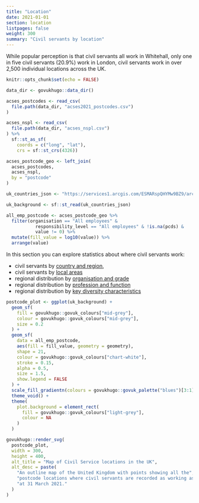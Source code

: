 ```yaml
---
title: "Location"
date: 2021-01-01
section: location
listpages: false
weight: 300
summary: "Civil servants by location"
---
```


While popular perception is that civil servants all work in Whitehall, only one in five civil servants (20.9%) work in London, civil servants work in over 2,500 individual locations across the UK.

```r
knitr::opts_chunk$set(echo = FALSE)

data_dir <- govukhugo::data_dir()

acses_postcodes <- read_csv(
  file.path(data_dir, "acses2021_postcodes.csv")
)

acses_nspl <- read_csv(
  file.path(data_dir, "acses_nspl.csv")
) %>%
  sf::st_as_sf(
    coords = c("long", "lat"),
    crs = sf::st_crs(4326))

acses_postcode_geo <- left_join(
  acses_postcodes,
  acses_nspl,
  by = "postcode"
)

uk_countries_json <- "https://services1.arcgis.com/ESMARspQHYMw9BZ9/arcgis/rest/services/Countries_December_2021_UK_BUC/FeatureServer/0/query?outFields=*&where=1%3D1&f=geojson"

uk_background <- sf::st_read(uk_countries_json)

all_emp_postcode <- acses_postcode_geo %>%
  filter(organisation == "All employees" & 
           responsibility_level == "All employees" & !is.na(pcds) &
           value != 0) %>%
  mutate(fill_value = log10(value)) %>%
  arrange(value)

```


::::{.govuk-grid-row}
:::{.govuk-grid-column-one-half}
In this section you can explore statistics about where civil servants work:

- civil servants by [country and region](country_region/),
- civil servants by [local areas](nuts3/)
- regional distribution by [organisation and grade](organisation_grade/)
- regional distribution by [profession and function](profession_function/)
- regional distribution by [key diversity characteristics](diversity/)
:::

:::{.govuk-grid-column-one-half}
```r

postcode_plot <- ggplot(uk_background) +
  geom_sf(
    fill = govukhugo::govuk_colours["mid-grey"], 
    colour = govukhugo::govuk_colours["mid-grey"],
    size = 0.2
  ) +
  geom_sf(
    data = all_emp_postcode, 
    aes(fill = fill_value, geometry = geometry),
    shape = 21,
    colour = govukhugo::govuk_colours["chart-white"],
    stroke = 0.15,
    alpha = 0.5,
    size = 1.5,
    show.legend = FALSE
  ) +
  scale_fill_gradientn(colours = govukhugo::govuk_palette("blues")[3:1]) +
  theme_void() +
  theme(
    plot.background = element_rect(
      fill = govukhugo::govuk_colours["light-grey"],
      colour = NA
    )
  )

govukhugo::render_svg(
  postcode_plot,
  width = 300,
  height = 400,
  alt_title = "Map of Civil Service locations in the UK",
  alt_desc = paste(
    "An outline map of the United Kingdom with points showing all the",
    "postcode locations where civil servants are recorded as working as",
    "at 31 March 2021."
  )
)

```
:::
::::
